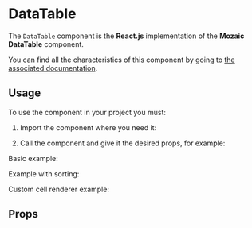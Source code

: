 
[//]: # (import { Basic, SortingRows, CustomRows, ClickableRows, argTypes } from './DataTable.stories';)


<Meta title="Components/DataTable" component={DataTable} />

# DataTable

The `DataTable` component is the **React.js** implementation of the **Mozaic DataTable** component.

You can find all the characteristics of this component by going to [the associated documentation](https://mozaic.adeo.cloud/Components/DataTable/).

## Usage

To use the component in your project you must:

1. Import the component where you need it:

<Source language="javascript" code="import { DataTable } from '@mozaic-ds/react';" />

2. Call the component and give it the desired props, for example:

Basic example:

<Canvas>
    <Story story={Basic} />
</Canvas>

Example with sorting:

<Canvas>
    <Story story={Sorting} />
</Canvas>


Custom cell renderer example:

<Canvas>
    <Story story={CustomCellRenderer} />
</Canvas>

[//]: # (Custom rows)

[//]: # ()
[//]: # (<Canvas withSource="open">)

[//]: # (    <Story story={CustomRows} />)

[//]: # (</Canvas>)

[//]: # ()
[//]: # (Clickable rows)

[//]: # ()
[//]: # (<Canvas withSource="open">)

[//]: # (    <Story story={ClickableRows} />)

[//]: # (</Canvas>)

[//]: # ()
[//]: # (Sorting rows)

[//]: # ()
[//]: # (<Canvas withSource="open">)

[//]: # (    <Story story={SortingRows} />)

[//]: # (</Canvas>)

## Props

<ArgsTable of={DataTable} />

